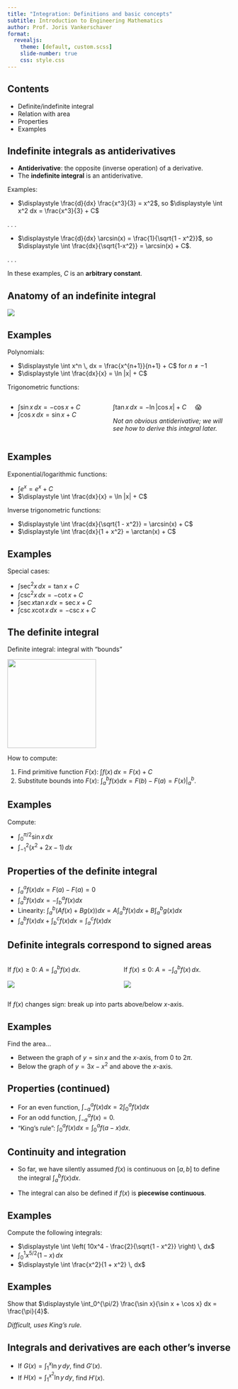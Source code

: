 ```yaml
---
title: "Integration: Definitions and basic concepts"
subtitle: Introduction to Engineering Mathematics
author: Prof. Joris Vankerschaver
format:
  revealjs:
    theme: [default, custom.scss]
    slide-number: true
    css: style.css
---
```


## Contents

- Definite/indefinite integral
- Relation with area
- Properties
- Examples

## Indefinite integrals as antiderivatives

- **Antiderivative**: the opposite (inverse operation) of a derivative.
- The **indefinite integral** is an antiderivative.

Examples:

- $\displaystyle \frac{d}{dx} \frac{x^3}{3} = x^2$, so $\displaystyle \int x^2 dx = \frac{x^3}{3} + C$

. . . 

- $\displaystyle \frac{d}{dx} \arcsin(x) = \frac{1}{\sqrt{1 - x^2}}$, so $\displaystyle \int \frac{dx}{\sqrt{1-x^2}} = \arcsin(x) + C$.

. . . 

In these examples, $C$ is an **arbitrary constant**.

## Anatomy of an indefinite integral

![](./images/09-integration/integral.svg){fig-align="center"}

## Examples

Polynomials:

- $\displaystyle \int x^n \, dx = \frac{x^{n+1}}{n+1} + C$ for $n \ne -1$
- $\displaystyle \int \frac{dx}{x} = \ln |x| + C$

Trigonometric functions:

:::: {.columns}

::: {.column width="45%"}

- $\displaystyle \int \sin x \, dx = - \cos x + C$
- $\displaystyle \int \cos x \, dx = \sin x + C$

:::
::: {.column width="55%"}

::: {.fragment .fade-in}
$\displaystyle \int \tan x \, dx = - \ln |\cos x| + C$ &nbsp; &nbsp;   😱

*Not an obvious antiderivative; we will see how to derive this integral later.*
:::

:::
::::

## Examples

Exponential/logarithmic functions:

- $\displaystyle \int e^x = e^x + C$
- $\displaystyle \int \frac{dx}{x} = \ln |x| + C$

Inverse trigonometric functions:

- $\displaystyle \int \frac{dx}{\sqrt{1 - x^2}} = \arcsin(x) + C$
- $\displaystyle \int \frac{dx}{1 + x^2} = \arctan(x) + C$

## Examples 

Special cases:

- $\displaystyle \int \sec^2 x \, dx = \tan x + C$
- $\displaystyle \int \csc^2 x \, dx = - \cot x + C$
- $\displaystyle \int \sec x \tan x \, dx = \sec x + C$
- $\displaystyle \int \csc x \cot x \, dx = - \csc x + C$

## The definite integral

Definite integral: integral with "bounds"

![](./images/09-integration/definite-integral.svg){fig-align="center" height=200}

How to compute:

1. Find primitive function $F(x)$: $\displaystyle \int f(x) \, dx = F(x) + C$
2. Substitute bounds into $F(x)$: $\displaystyle \int_a^b f(x) dx = F(b) - F(a) = F(x) \Big|_a^b$.

## Examples

Compute:

- $\displaystyle \int_0^{\pi/2} \sin x \, dx$
- $\displaystyle \int_{-1}^2 (x^2 + 2x -1) \, dx$

## Properties of the definite integral

::: {.incremental}

- $\displaystyle \int_a^a f(x) dx  = F(a) - F(a) = 0$
- $\displaystyle \int_a^b f(x) dx = - \displaystyle \int_b^a f(x) dx$
- Linearity: $\displaystyle \int_a^b  (Af(x) + Bg(x) ) dx = A\int_a^b f(x)dx + B\int_a^b g(x)dx$
- $\displaystyle \int_a^b f(x) dx + \int_b^c f(x)dx = \int_a^c f(x)dx$

:::


## Definite integrals correspond to signed areas

:::: {.columns}

::: {.column width=50%}
If $f(x) \ge 0$: $A = \int_a^b f(x) \, dx$.

![](./images/09-integration/area-pos.svg){fig-align="center"}

:::

::: {.column width=50%}
If $f(x) \le 0$: $A = - \int_a^b f(x) \, dx$.

![](./images/09-integration/area-neg.svg){fig-align="center"}

:::

::::

If $f(x)$ changes sign: break up into parts above/below $x$-axis.


## Examples

Find the area...

- Between the graph of $y = \sin x$ and the $x$-axis, from $0$ to $2\pi$.
- Below the graph of $y = 3x - x^2$ and above the $x$-axis.

## Properties (continued)

::: {.incremental}

- For an even function, $\displaystyle \int_{-a}^a f(x) dx = 2 \int_0^a f(x) dx$
- For an odd function, $\displaystyle \int_{-a}^a f(x) = 0$.
- "King's rule": $\displaystyle \int_0^a f(x) dx =  \int_0^a f(a - x)dx$.
:::

## Continuity and integration

- So far, we have silently assumed $f(x)$ is continuous on $[a, b]$ to define the integral $\int_a^b f(x) dx$.

- The integral can also be defined if $f(x)$ is **piecewise continuous**.

## Examples

Compute the following integrals:

- $\displaystyle \int \left( 10x^4 - \frac{2}{\sqrt{1 - x^2}} \right) \, dx$
- $\displaystyle \int_0^1 x^{5/2}(1 - x) \, dx$
- $\displaystyle \int \frac{x^2}{1 + x^2} \, dx$

## Examples

Show that $\displaystyle \int_0^{\pi/2} \frac{\sin x}{\sin x + \cos x} dx = \frac{\pi}{4}$.

*Difficult, uses King's rule.*

## Integrals and derivatives are each other's inverse

- If $\displaystyle G(x) = \int_1^x \ln y \, dy$, find $G'(x)$.
- If $\displaystyle H(x) = \int_1^{x^2} \ln y \, dy$, find $H'(x)$.
